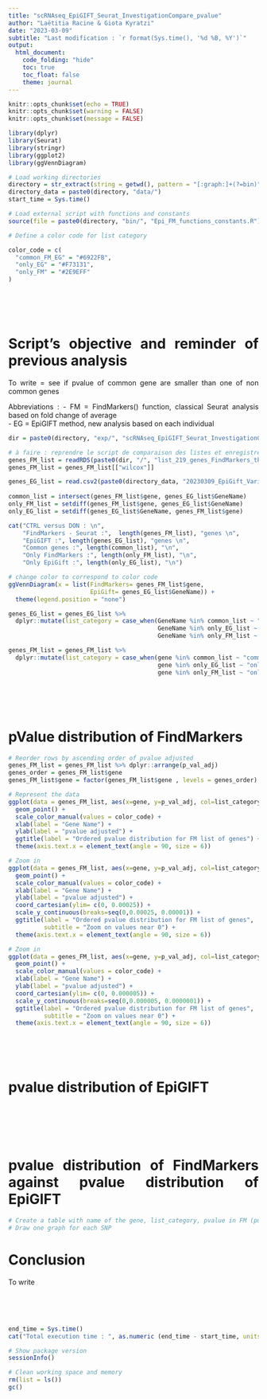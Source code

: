 ```yaml
---
title: "scRNAseq_EpiGIFT_Seurat_InvestigationCompare_pvalue"
author: "Laëtitia Racine & Giota Kyratzi"
date: "2023-03-09"
subtitle: "Last modification : `r format(Sys.time(), '%d %B, %Y')`"
output:
  html_document:
    code_folding: "hide"
    toc: true
    toc_float: false
    theme: journal
---
```


<style>
body {text-align: justify}
</style>

```r

knitr::opts_chunk$set(echo = TRUE)
knitr::opts_chunk$set(warning = FALSE)
knitr::opts_chunk$set(message = FALSE)

```

```r

library(dplyr)
library(Seurat)
library(stringr)
library(ggplot2)
library(ggVennDiagram)

```

```r

# Load working directories
directory = str_extract(string = getwd(), pattern = "[:graph:]+(?=bin)")
directory_data = paste0(directory, "data/")
start_time = Sys.time()

# Load external script with functions and constants
source(file = paste0(directory, "bin/", "Epi_FM_functions_constants.R"))

# Define a color code for list category 

color_code = c(
  "common_FM_EG" = "#6922FB",
  "only_EG" = "#F73131",
  "only_FM" = "#2E9EFF"
)

```


<br><br><br>


# Script's objective and reminder of previous analysis

To write = see if pvalue of common gene are smaller than one of non common genes

Abbreviations : 
- FM = FindMarkers() function, classical Seurat analysis based on fold change of average  
- EG = EpiGIFT method, new analysis based on each individual  
  
```r

dir = paste0(directory, "exp/", "scRNAseq_EpiGIFT_Seurat_InvestigationGenesSeurat/")

# à faire : reprendre le script de comparaison des listes et enregistrer les listes common, onlyFM, onlyEG
genes_FM_list = readRDS(paste0(dir, "/", "list_219_genes_FindMarkers_th0.15_wilcox_pval0.05.rds"))
genes_FM_list = genes_FM_list[["wilcox"]]

genes_EG_list = read.csv2(paste0(directory_data, "20230309_EpiGift_Variable174Genes_pSNP5gt40.csv"), sep =",")
  
common_list = intersect(genes_FM_list$gene, genes_EG_list$GeneName)
only_FM_list = setdiff(genes_FM_list$gene, genes_EG_list$GeneName)
only_EG_list = setdiff(genes_EG_list$GeneName, genes_FM_list$gene)

```

```r

cat("CTRL versus DON : \n",
    "FindMarkers - Seurat :",  length(genes_FM_list), "genes \n",
    "EpiGIFT :", length(genes_EG_list), "genes \n",
    "Common genes :", length(common_list), "\n",
    "Only FindMarkers :", length(only_FM_list), "\n",
    "Only EpiGift :", length(only_EG_list), "\n")

# change color to correspond to color code 
ggVennDiagram(x = list(FindMarkers= genes_FM_list$gene, 
                       EpiGift= genes_EG_list$GeneName)) +
  theme(legend.position = "none") 

```

```r

genes_EG_list = genes_EG_list %>%
  dplyr::mutate(list_category = case_when(GeneName %in% common_list ~ "common_FM_EG",
                                          GeneName %in% only_EG_list ~ "only_EG",
                                          GeneName %in% only_FM_list ~ "only_FM"))

genes_FM_list = genes_FM_list %>%
  dplyr::mutate(list_category = case_when(gene %in% common_list ~ "common_FM_EG",
                                          gene %in% only_EG_list ~ "only_EG",
                                          gene %in% only_FM_list ~ "only_FM"))

```



<br><br><br>



# pValue distribution of FindMarkers 

```r

# Reorder rows by ascending order of pvalue adjusted
genes_FM_list = genes_FM_list %>% dplyr::arrange(p_val_adj)
genes_order = genes_FM_list$gene
genes_FM_list$gene = factor(genes_FM_list$gene , levels = genes_order)

```

```r

# Represent the data
ggplot(data = genes_FM_list, aes(x=gene, y=p_val_adj, col=list_category)) +
  geom_point() +
  scale_color_manual(values = color_code) +
  xlab(label = "Gene Name") +
  ylab(label = "pvalue adjusted") +
  ggtitle(label = "Ordered pvalue distribution for FM list of genes") +
  theme(axis.text.x = element_text(angle = 90, size = 6))

```

```r

# Zoom in
ggplot(data = genes_FM_list, aes(x=gene, y=p_val_adj, col=list_category)) +
  geom_point() +
  scale_color_manual(values = color_code) +
  xlab(label = "Gene Name") +
  ylab(label = "pvalue adjusted") +
  coord_cartesian(ylim= c(0, 0.00025)) +
  scale_y_continuous(breaks=seq(0,0.00025, 0.00001)) +
  ggtitle(label = "Ordered pvalue distribution for FM list of genes",
          subtitle = "Zoom on values near 0") +
  theme(axis.text.x = element_text(angle = 90, size = 6))

```

```r

# Zoom in
ggplot(data = genes_FM_list, aes(x=gene, y=p_val_adj, col=list_category)) +
  geom_point() +
  scale_color_manual(values = color_code) +
  xlab(label = "Gene Name") +
  ylab(label = "pvalue adjusted") +
  coord_cartesian(ylim= c(0, 0.000005)) +
  scale_y_continuous(breaks=seq(0,0.000005, 0.0000001)) +
  ggtitle(label = "Ordered pvalue distribution for FM list of genes",
          subtitle = "Zoom on values near 0") +
  theme(axis.text.x = element_text(angle = 90, size = 6))

```

<br><br><br>



# pvalue distribution of EpiGIFT

```r

```



<br><br><br>



# pvalue distribution of FindMarkers against pvalue distribution of EpiGIFT

```r

# Create a table with name of the gene, list_category, pvalue in FM (put at 1 if not present), pvalue in EG
# Draw one graph for each SNP


```



# Conclusion
   
To write 


<br><br><br>



```r

end_time = Sys.time()
cat("Total execution time : ", as.numeric (end_time - start_time, units = "mins"), "minutes")

# Show package version
sessionInfo()

```

```r

# Clean working space and memory 
rm(list = ls())
gc()

```
